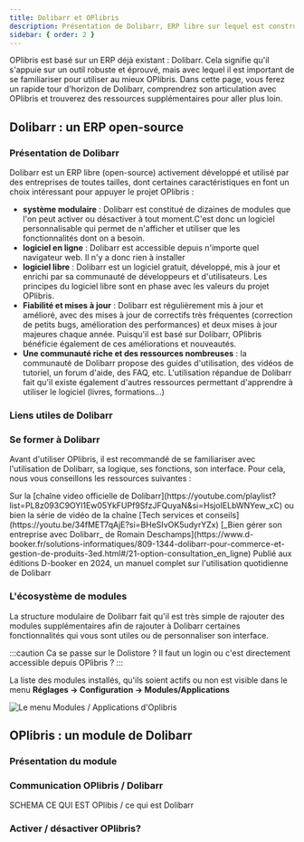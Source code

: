 ```yaml
---
title: Dolibarr et OPlibris
description: Présentation de Dolibarr, ERP libre sur lequel est construit OPlibris
sidebar: { order: 2 }
---
```



OPlibris est basé sur un ERP déjà existant : Dolibarr. Cela signifie qu'il s'appuie sur un outil robuste et éprouvé, mais avec lequel il est important de se familiariser pour utiliser au mieux OPlibris. Dans cette page, vous ferez un rapide tour d'horizon de Dolibarr, comprendrez son articulation avec OPlibris et trouverez des ressources supplémentaires pour aller plus loin.

## Dolibarr : un ERP open-source

### Présentation de Dolibarr

Dolibarr est un ERP libre (open-source) activement développé et utilisé par des entreprises de toutes tailles, dont certaines caractéristiques en font un choix intéressant pour appuyer le projet OPlibris :

- **système modulaire** : Dolibarr est constitué de dizaines de modules que l'on peut activer ou désactiver à tout moment.C'est donc un logiciel personnalisable qui permet de n'afficher et utiliser que les fonctionnalités dont on a besoin.
- **logiciel en ligne** : Dolibarr est accessible depuis n'importe quel navigateur web. Il n'y a donc rien à installer
- **logiciel libre** : Dolibarr est un logiciel gratuit, développé, mis à jour et enrichi par sa communauté de développeurs et d'utilisateurs. Les principes du logiciel libre sont en phase avec les valeurs du projet OPlibris.
- **Fiabilité et mises à jour** : Dolibarr est régulièrement mis à jour et amélioré, avec des mises à jour de correctifs très fréquentes (correction de petits bugs, amélioration des performances) et deux mises à jour majeures chaque année. Puisqu'il est basé sur Dolibarr, OPlibris bénéficie également de ces améliorations et nouveautés.
- **Une communauté riche et des ressources nombreuses** : la communauté de Dolibarr propose des guides d'utilisation, des vidéos de tutoriel, un forum d'aide, des FAQ, etc. L'utilisation répandue de Dolibarr fait qu'il existe également d'autres ressources permettant d'apprendre à utiliser le logiciel (livres, formations...)

### Liens utiles de Dolibarr

<CardGrid>
  <LinkCard
    title="Le site officiel de Dolibarr"
    href="https://www.dolibarr.org/"
  />
  <LinkCard
    title="La documentation de Dolibarr"
    href="https://wiki.dolibarr.org/"
  />
  <LinkCard
    title="Le forum de discussion en français"
    href="https://www.dolibarr.fr/forum/"
  />
</CardGrid>

### Se former à Dolibarr

Avant d'utiliser OPlibris, il est recommandé de se familiariser avec l'utilisation de Dolibarr, sa logique, ses fonctions, son interface.
Pour cela, nous vous conseillons les ressources suivantes :

<CardGrid>
  <Card title="Des vidéos" icon="youtube">
    Sur la [chaîne video officielle de
    Dolibarr](https://youtube.com/playlist?list=PL8z093C9OYl1Ew05YkFUPf9SfzJFQuyaN&si=HsjoIELbWNYew_xC)
    ou bien la série de vidéo de la chaîne [Tech services et
    conseils](https://youtu.be/34fMET7qAjE?si=BHeSIvOK5udyrYZx)
  </Card>
  <Card title="Un livre" icon="open-book">
    [_Bien gérer son entreprise avec Dolibarr_ de Romain
    Deschamps](https://www.d-booker.fr/solutions-informatiques/809-1344-dolibarr-pour-commerce-et-gestion-de-produits-3ed.html#/21-option-consultation_en_ligne)
    Publié aux éditions D-booker en 2024, un manuel complet sur l'utilisation
    quotidienne de Dolibarr
  </Card>
</CardGrid>

### L'écosystème de modules

La structure modulaire de Dolibarr fait qu'il est très simple de rajouter des modules supplémentaires afin de rajouter à Dolibarr certaines fonctionnalités qui vous sont utiles ou de personnaliser son interface.

:::caution
Ca se passe sur le Dolistore ? Il faut un login ou c'est directement accessible depuis OPlibris ?
:::

La liste des modules installés, qu'ils soient actifs ou non est visible dans le menu
**Réglages -> Configuration -> Modules/Applications**

![Le menu _Modules / Applications_ d'Oplibris](./images/dolibarr-page-modules.png)

## OPlibris : un module de Dolibarr

### Présentation du module

### Communication OPlibris / Dolibarr

SCHEMA CE QUI EST OPlibis / ce qui est Dolibarr

### Activer / désactiver OPlibris?
